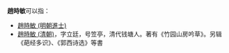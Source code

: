 '''趙時敏'''可以指：
* [[趙時敏_(明朝進士)|趙時敏 (明朝進士)]]
* [[趙時敏_(清朝)|趙時敏 (清朝)]]，字立廷，号笠亭，清代钱塘人。著有《竹园山房吟草》。另辑《葩经多识》、《郭西诗选》等書
{{Disambiguation|S|Cat=三字趙姓人名消歧義}}